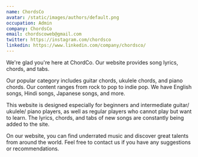 ```yaml
---
name: ChordsCo
avatar: /static/images/authors/default.png
occupation: Admin
company: ChordsCo
email: chordscoweb@gmail.com
twitter: https://instagram.com/chordsco
linkedin: https://www.linkedin.com/company/chordsco/
---
```


We're glad you're here at ChordCo. Our website provides song lyrics, chords, and tabs.

Our popular category includes guitar chords, ukulele chords, and piano chords. Our content ranges from rock to pop to indie pop. We have English songs, Hindi songs, Japanese songs, and more.

This website is designed especially for beginners and intermediate guitar/ ukulele/ piano players, as well as regular players who cannot play but want to learn. The lyrics, chords, and tabs of new songs are constantly being added to the site.

On our website, you can find underrated music and discover great talents from around the world. Feel free to contact us if you have any suggestions or recommendations.
